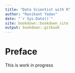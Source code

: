 ```yaml
--- 
title: "Data Scientist with R"
author: "Ravikant Yadav"
date: "`r Sys.Date()`"
site: bookdown::bookdown_site
output: bookdown::gitbook
---
```


# Preface

This is work in progress


